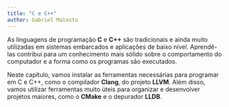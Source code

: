 ```yaml
---
title: "C e C++"
author: Gabriel Malosto
---
```


As linguagens de programação **C** e **C++** são tradicionais e ainda muito utilizadas em sistemas embarcados e aplicações de baixo nível.
Aprendê-las contribui para um conhecimento mais sólido sobre o comportamento do computador e a forma como os programas são executados.

Neste capítulo, vamos instalar as ferramentas necessárias para programar em C e C++, como o compilador **Clang**, do projeto **LLVM**.
Além disso, vamos utilizar ferramentas muito úteis para organizar e desenvolver projetos maiores, como o **CMake** e o depurador **LLDB**.
